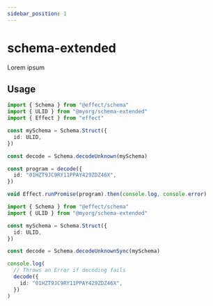 ```yaml
---
sidebar_position: 1
---
```



# schema-extended

Lorem ipsum

## Usage

  <Tabs groupId="programming-styles">
  <TabItem value="effect" label="Effect">

```ts twoslash title="example.ts"
import { Schema } from "@effect/schema"
import { ULID } from "@myorg/schema-extended"
import { Effect } from "effect"

const mySchema = Schema.Struct({
  id: ULID,
})

const decode = Schema.decodeUnknown(mySchema)

const program = decode({
  id: "01HZT9JC9RY11PPAY429ZDZ46X",
})

void Effect.runPromise(program).then(console.log, console.error)
```

</TabItem>
<TabItem value="vanilla" label="Vanilla TS">

```ts twoslash title="example.ts"
import { Schema } from "@effect/schema"
import { ULID } from "@myorg/schema-extended"

const mySchema = Schema.Struct({
  id: ULID,
})

const decode = Schema.decodeUnknownSync(mySchema)

console.log(
  // Throws an Error if decoding fails
  decode({
    id: "01HZT9JC9RY11PPAY429ZDZ46X",
  })
)
```

</TabItem>
</Tabs>
